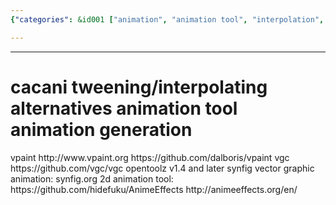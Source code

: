 ```yaml
---
{"categories": &id001 ["animation", "animation tool", "interpolation", "tweening", "video generator"], "category": "2D Animation", "date": "2022-05-14 02:24:10", "description": "This article explores different 2D animation tools such as vPaint, vGC, Synfig, and AnimeEffects. The focus is on their capabilities in tweening, interpolating, and generating animations using vector graphics.", "tags": *id001, "title": "cacani tweening_interpolating alternatives"}

---
```


------
# cacani tweening/interpolating alternatives animation tool animation generation
vpaint
http://www.vpaint.org
https://github.com/dalboris/vpaint
vgc
https://github.com/vgc/vgc
opentoolz v1.4 and later
synfig vector graphic animation:
synfig.org
2d animation tool:
https://github.com/hidefuku/AnimeEffects
http://animeeffects.org/en/
